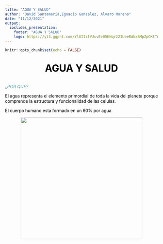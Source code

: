 ```yaml
---
title: "AGUA Y SALUD"
author: "David Santamaria,Ignacio Gonzalez, Alvaro Moreno"
date: "11/12/2021"
output: 
  ioslides_presentation:
    footer: "AGUA Y SALUD"
    logo: https://yt3.ggpht.com/YlUIIzfVJuvEe05KNqr22IUeeRAkxBMpZpGKtTmWsJMMJhqrtPYZSUKaCp4-4UYjSluR8-54=s900-c-k-c0x00ffffff-no-rj
---
```


```r
knitr::opts_chunk$set(echo = FALSE)
```


## 
<span style="color:black">
<center>
<font size="6">

**AGUA Y SALUD**

</font>
</center>

<div style="text-align: justify"> 

<span style="color:cadetblue">
_¿POR QUE?_
</span>

El agua representa el elemento primordial de toda la vida del planeta porque comprende la estructura y funcionalidad de las celulas.

El cuerpo humano esta formado en un 60% por agua.

</div>
</span>
<center>

![](https://curiosoando.com/wp-content/uploads/2018/04/porcentaje-agua-cuerpo-organos-1024x692.jpg){width=400px}



